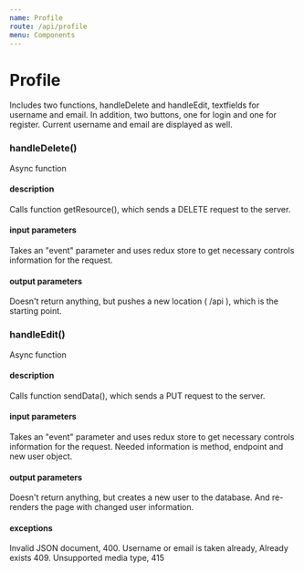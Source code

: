 ```yaml
---
name: Profile
route: /api/profile
menu: Components
---
```




# Profile

Includes two functions, handleDelete and handleEdit, textfields for username and email. 
In addition, two buttons, one for login and one for register. Current username and email are displayed as well.


### handleDelete()

Async function

#### description

Calls function getResource(), which sends a DELETE request to the server.

#### input parameters

Takes an "event" parameter and uses redux store to get necessary controls information for the request.

#### output parameters

Doesn't return anything, but pushes a new location ( /api ), which is the starting point.

### handleEdit()

Async function

#### description

Calls function sendData(), which sends a PUT request to the server.

#### input parameters

Takes an "event" parameter and uses redux store to get necessary controls information for the request.
Needed information is method, endpoint and new user object.

#### output parameters

Doesn't return anything, but creates a new user to the database. And re-renders the page with changed user information.

#### exceptions

Invalid JSON document, 400. Username or email is taken already, Already exists 409. Unsupported media type, 415

